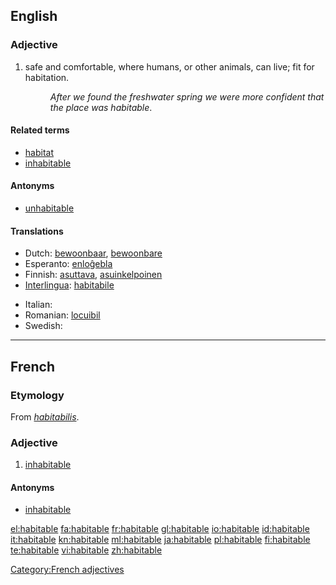 ==English==

===Adjective===
{{infl|en|adjective}}

# safe and comfortable, where humans, or other animals, can live; fit for habitation.
#: ''After we found the freshwater spring we were more confident that the place was habitable''.

====Related terms====
* [[habitat]]
* [[inhabitable]]

====Antonyms====
* [[unhabitable]]

====Translations====
{{trans-top|where humans or other animals can live}}
* Dutch: [[bewoonbaar]], [[bewoonbare]]
* Esperanto: [[enloĝebla]]
* Finnish: [[asuttava]], [[asuinkelpoinen]]
* [[Interlingua]]: [[habitabile]]
{{trans-mid}}
* Italian: {{t+|it|abitabile}}
* Romanian: [[locuibil]]
* Swedish: {{t+|sv|beboelig}}
{{trans-bottom}}

----

==French==

===Etymology===
From {{etyl|la|fr}} ''[[habitabilis]]''.

===Adjective===
{{fr-adj}}

# [[inhabitable]]

====Antonyms====
* [[inhabitable]]

[[Category:French adjectives]]

[[el:habitable]]
[[fa:habitable]]
[[fr:habitable]]
[[gl:habitable]]
[[io:habitable]]
[[id:habitable]]
[[it:habitable]]
[[kn:habitable]]
[[ml:habitable]]
[[ja:habitable]]
[[pl:habitable]]
[[fi:habitable]]
[[te:habitable]]
[[vi:habitable]]
[[zh:habitable]]